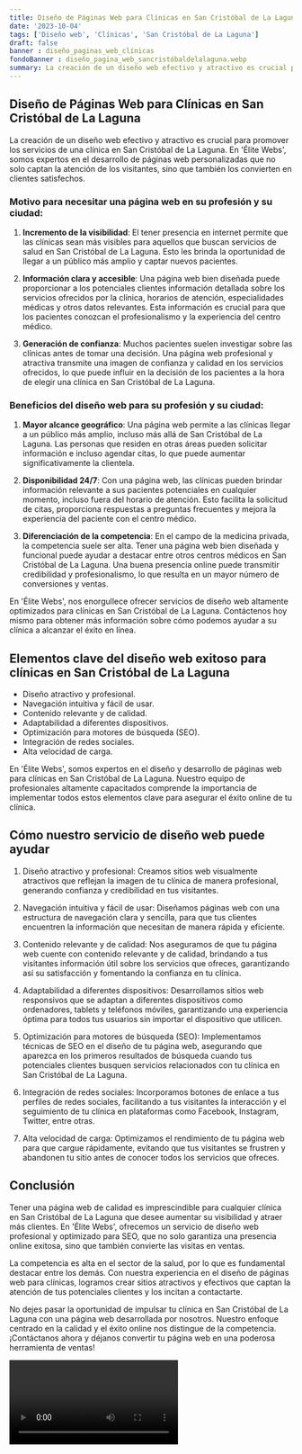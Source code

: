 ```yaml
---
title: Diseño de Páginas Web para Clínicas en San Cristóbal de La Laguna
date: '2023-10-04'
tags: ['Diseño web', 'Clínicas', 'San Cristóbal de La Laguna']
draft: false
banner : diseño_paginas_web_clínicas
fondoBanner : diseño_pagina_web_sancristóbaldelalaguna.webp
summary: La creación de un diseño web efectivo y atractivo es crucial para promover los servicios de una clínica en San Cristóbal de La Laguna. En 'Élite Webs', somos expertos en el desarrollo de páginas web personalizadas que no solo captan la atención de los visitantes, sino que también los convierten en clientes satisfechos.
---
```


## Diseño de Páginas Web para Clínicas en San Cristóbal de La Laguna

La creación de un diseño web efectivo y atractivo es crucial para promover los servicios de una clínica en San Cristóbal de La Laguna. En 'Élite Webs', somos expertos en el desarrollo de páginas web personalizadas que no solo captan la atención de los visitantes, sino que también los convierten en clientes satisfechos.

### Motivo para necesitar una página web en su profesión y su ciudad:

1. **Incremento de la visibilidad**: El tener presencia en internet permite que las clínicas sean más visibles para aquellos que buscan servicios de salud en San Cristóbal de La Laguna. Esto les brinda la oportunidad de llegar a un público más amplio y captar nuevos pacientes.

2. **Información clara y accesible**: Una página web bien diseñada puede proporcionar a los potenciales clientes información detallada sobre los servicios ofrecidos por la clínica, horarios de atención, especialidades médicas y otros datos relevantes. Esta información es crucial para que los pacientes conozcan el profesionalismo y la experiencia del centro médico.

3. **Generación de confianza**: Muchos pacientes suelen investigar sobre las clínicas antes de tomar una decisión. Una página web profesional y atractiva transmite una imagen de confianza y calidad en los servicios ofrecidos, lo que puede influir en la decisión de los pacientes a la hora de elegir una clínica en San Cristóbal de La Laguna.

### Beneficios del diseño web para su profesión y su ciudad:

1. **Mayor alcance geográfico**: Una página web permite a las clínicas llegar a un público más amplio, incluso más allá de San Cristóbal de La Laguna. Las personas que residen en otras áreas pueden solicitar información e incluso agendar citas, lo que puede aumentar significativamente la clientela.

2. **Disponibilidad 24/7**: Con una página web, las clínicas pueden brindar información relevante a sus pacientes potenciales en cualquier momento, incluso fuera del horario de atención. Esto facilita la solicitud de citas, proporciona respuestas a preguntas frecuentes y mejora la experiencia del paciente con el centro médico.

3. **Diferenciación de la competencia**: En el campo de la medicina privada, la competencia suele ser alta. Tener una página web bien diseñada y funcional puede ayudar a destacar entre otros centros médicos en San Cristóbal de La Laguna. Una buena presencia online puede transmitir credibilidad y profesionalismo, lo que resulta en un mayor número de conversiones y ventas.

En 'Élite Webs', nos enorgullece ofrecer servicios de diseño web altamente optimizados para clínicas en San Cristóbal de La Laguna. Contáctenos hoy mismo para obtener más información sobre cómo podemos ayudar a su clínica a alcanzar el éxito en línea.

<GifSeo />

<Cta />

## Elementos clave del diseño web exitoso para clínicas en San Cristóbal de La Laguna

- Diseño atractivo y profesional.
- Navegación intuitiva y fácil de usar.
- Contenido relevante y de calidad.
- Adaptabilidad a diferentes dispositivos.
- Optimización para motores de búsqueda (SEO).
- Integración de redes sociales.
- Alta velocidad de carga.

En 'Élite Webs', somos expertos en el diseño y desarrollo de páginas web para clínicas en San Cristóbal de La Laguna. Nuestro equipo de profesionales altamente capacitados comprende la importancia de implementar todos estos elementos clave para asegurar el éxito online de tu clínica.

## Cómo nuestro servicio de diseño web puede ayudar

1. Diseño atractivo y profesional: Creamos sitios web visualmente atractivos que reflejan la imagen de tu clínica de manera profesional, generando confianza y credibilidad en tus visitantes.

2. Navegación intuitiva y fácil de usar: Diseñamos páginas web con una estructura de navegación clara y sencilla, para que tus clientes encuentren la información que necesitan de manera rápida y eficiente.

3. Contenido relevante y de calidad: Nos aseguramos de que tu página web cuente con contenido relevante y de calidad, brindando a tus visitantes información útil sobre los servicios que ofreces, garantizando así su satisfacción y fomentando la confianza en tu clínica.

4. Adaptabilidad a diferentes dispositivos: Desarrollamos sitios web responsivos que se adaptan a diferentes dispositivos como ordenadores, tablets y teléfonos móviles, garantizando una experiencia óptima para todos tus usuarios sin importar el dispositivo que utilicen.

5. Optimización para motores de búsqueda (SEO): Implementamos técnicas de SEO en el diseño de tu página web, asegurando que aparezca en los primeros resultados de búsqueda cuando tus potenciales clientes busquen servicios relacionados con tu clínica en San Cristóbal de La Laguna.

6. Integración de redes sociales: Incorporamos botones de enlace a tus perfiles de redes sociales, facilitando a tus visitantes la interacción y el seguimiento de tu clínica en plataformas como Facebook, Instagram, Twitter, entre otras.

7. Alta velocidad de carga: Optimizamos el rendimiento de tu página web para que cargue rápidamente, evitando que tus visitantes se frustren y abandonen tu sitio antes de conocer todos los servicios que ofreces.

## Conclusión

Tener una página web de calidad es imprescindible para cualquier clínica en San Cristóbal de La Laguna que desee aumentar su visibilidad y atraer más clientes. En 'Élite Webs', ofrecemos un servicio de diseño web profesional y optimizado para SEO, que no solo garantiza una presencia online exitosa, sino que también convierte las visitas en ventas.

La competencia es alta en el sector de la salud, por lo que es fundamental destacar entre los demás. Con nuestra experiencia en el diseño de páginas web para clínicas, logramos crear sitios atractivos y efectivos que captan la atención de tus potenciales clientes y los incitan a contactarte.

No dejes pasar la oportunidad de impulsar tu clínica en San Cristóbal de La Laguna con una página web desarrollada por nosotros. Nuestro enfoque centrado en la calidad y el éxito online nos distingue de la competencia. ¡Contáctanos ahora y déjanos convertir tu página web en una poderosa herramienta de ventas!

<Video />

<CtaBot job='Clínicas' city='San Cristóbal de La Laguna'/>

<Gmaps query='San Cristóbal de La Laguna+españa+maps' />